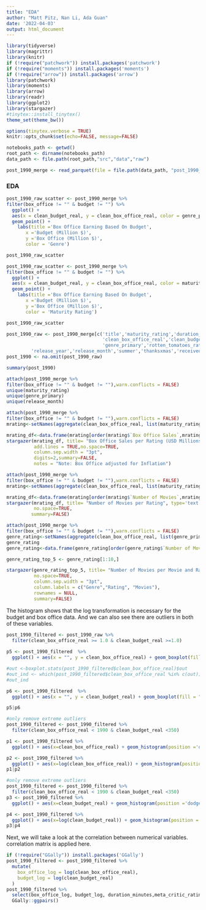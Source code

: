 ```yaml
---
title: "EDA"
author: "Matt Pitz, Nan Li, Ada Guan"
date: '2022-04-03'
output: html_document
---
```


```r
library(tidyverse) 
library(magrittr)
library(knitr)
if (!require("patchwork")) install.packages('patchwork')
if (!require("moments")) install.packages('moments')
if (!require("arrow")) install.packages('arrow')
library(patchwork)
library(moments)
library(arrow)
library(readr)
library(ggplot2)
library(stargazer)
#tinytex::install_tinytex()
theme_set(theme_bw())

options(tinytex.verbose = TRUE)
knitr::opts_chunk$set(echo=FALSE, message=FALSE)

notebooks_path <- getwd()
root_path <- dirname(notebooks_path)
data_path <- file.path(root_path,"src","data","raw")
```

```r
post_1990_merge <- read_parquet(file = file.path(data_path, "post_1990_clean_data"))
```


### EDA
```r
post_1990_raw_scatter <- post_1990_merge %>%
filter(box_office != "" & budget != "") %>%
  ggplot() + 
  aes(x = clean_budget_real, y = clean_box_office_real, color = genre_primary) +
  geom_point() +
    labs(title ='Box Office Earning Based On Budget',
       x ='Budget (Million $)',
       y ='Box Office (Million $)',
       color = 'Genre')

post_1990_raw_scatter
```

```r
post_1990_raw_scatter <- post_1990_merge %>%
filter(box_office != "" & budget != "") %>%
  ggplot() + 
  aes(x = clean_budget_real, y = clean_box_office_real, color = maturity_rating) +
  geom_point() +
    labs(title ='Box Office Earning Based On Budget',
       x ='Budget (Million $)',
       y ='Box Office (Million $)',
       color = 'Maturity Rating')

post_1990_raw_scatter
```


```r
post_1990_raw <- post_1990_merge[c('title','maturity_rating','duration_minutes',
                                   'clean_box_office_real','clean_budget_real',
                                   'genre_primary','rotten_tomatoes_rating',
         'release_year','release_month','summer','thanksxmas','received_award','meta_critic_rating')]
post_1990 <- na.omit(post_1990_raw)

summary(post_1990)

```

```r
attach(post_1990_merge %>%
filter(box_office != "" & budget != ""),warn.conflicts = FALSE)
unique(maturity_rating)
unique(genre_primary)
unique(release_month)


```
```r
attach(post_1990_merge %>%
filter(box_office != "" & budget != ""),warn.conflicts = FALSE)
mrating<-setNames(aggregate(clean_box_office_real, list(maturity_rating), FUN=sum,na.rm = TRUE),c('Ratings','Box Office Sales'))

mrating_df<-data.frame(mrating[order(mrating$`Box Office Sales`,mrating$Ratings),],row.names = NULL)
stargazer(mrating_df, title= "Box Office Sales per Rating (USD Millions)", type='text',
          add.lines = TRUE,no.space=TRUE,
          column.sep.width = "3pt",
          digits=2,summary=FALSE,
          notes = "Note: Box Office adjusted for Inflation")
```


```r
attach(post_1990_merge %>%
filter(box_office != "" & budget != ""),warn.conflicts = FALSE)
mrating<-setNames(aggregate(clean_box_office_real, list(maturity_rating), FUN=length),c('Ratings','Number of Movies'))

mrating_df<-data.frame(mrating[order(mrating$`Number of Movies`,mrating$Ratings),],row.names = NULL)
stargazer(mrating_df, title= "Number of Movies per Rating", type='text',
          no.space=TRUE,
         summary=FALSE)
```


```r
attach(post_1990_merge %>%
filter(box_office != "" & budget != ""),warn.conflicts = FALSE)
genre_rating<-setNames(aggregate(clean_box_office_real, list(genre_primary,maturity_rating), FUN=length),c('Genre','Rating','Number of Movies'))
genre_rating
genre_rating<-data.frame(genre_rating[order(genre_rating$`Number of Movies`,decreasing = TRUE),],row.names = NULL)

genre_rating_top_5 <- genre_rating[1:10,]

stargazer(genre_rating_top_5, title= "Number of Movies per Movie and Rating", type='text',
          no.space=TRUE,
          column.sep.width = "3pt",
          column.labels = c("Genre","Rating", "Movies"),
          rownames = NULL,
          summary=FALSE)
```


The histogram shows that the log transformation is necessary for the budget and box office data. And we can also see there are outliers in both of these variables.
```r
post_1990_filtered <- post_1990_raw %>%
  filter(clean_box_office_real >= 1.0 & clean_budget_real >=1.0)
         
p5 <- post_1990_filtered  %>%
  ggplot() + aes(x = "", y = clean_box_office_real) + geom_boxplot(fill = "#0c4c8a") + theme_minimal() + labs(title = 'Boxplot of box office', y = 'Box office (Million $)')

#out <-boxplot.stats(post_1990_filtered$clean_box_office_real)$out
#out_ind <- which(post_1990_filtered$clean_box_office_real %in% c(out))
#out_ind

p6 <- post_1990_filtered  %>%
  ggplot() + aes(x = "", y = clean_budget_real) + geom_boxplot(fill = "#0c4c8a") + theme_minimal() + labs(title = 'Boxplot of budget', y = 'budget (Million $)')

p5|p6

```


```r
#only remove extreme outliers
post_1990_filtered <- post_1990_filtered %>%
  filter(clean_box_office_real < 1990 & clean_budget_real <350)

p1 <- post_1990_filtered %>%
  ggplot() + aes(x=clean_box_office_real) + geom_histogram(position ='dodge', bins=40) + labs(title = 'Distribution of box office', x = 'Box office (Million $)', y = 'Frequency')

p2 <- post_1990_filtered %>%
  ggplot() + aes(x=log(clean_box_office_real)) + geom_histogram(position ='dodge', bins=30) + labs(title = 'Distribution of log(Box office)', x = 'log(Box office) (Million $)', y = 'Frequency')
p1|p2
```
```r
#only remove extreme outliers
post_1990_filtered <- post_1990_filtered %>%
  filter(clean_box_office_real < 1990 & clean_budget_real <350)
p3 <- post_1990_filtered %>%
  ggplot() + aes(x=clean_budget_real) + geom_histogram(position ='dodge', bins=30) + labs(title = 'Distribution of budget', x = 'Budget (Million $)', y = 'Frequency')

p4 <- post_1990_filtered %>%
  ggplot() + aes(x=log(clean_budget_real)) + geom_histogram(position ='dodge', bins=30) + labs(title = 'Distribution of log(Budget)', x = 'log(Budget) (Million $)', y = 'Frequency')
p3|p4

```
Next, we will take a look at the correlation between numerical variables.
correlation matrix is applied here. 

```r
if (!require("GGally")) install.packages('GGally')
post_1990_filtered <- post_1990_filtered %>% 
  mutate(
    box_office_log = log(clean_box_office_real), 
    budget_log = log(clean_budget_real)
  )
post_1990_filtered %>%
  select(box_office_log, budget_log, duration_minutes,meta_critic_rating) %>%
  GGally::ggpairs()
```

